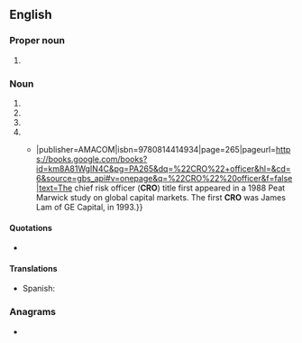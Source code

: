 {{also|cro|cró}}
==English==
{{wikipedia}}

===Proper noun===
{{en-proper-noun}}

# {{label|en|sports}} {{abbreviation of|en|Croatia}}

===Noun===
{{en-noun}}

# {{init of|en|w:Oscilloscope|Cathode-Ray Oscilloscope}}
# {{init of|en|w:Contract research organization}}
# {{init of|en|[[COMSEC]] [[responsible]] [[officer]]}}
# {{init of|en|[[chief]] [[risk]] [[officer]]}}
#* {{quote-book|en|year=2009|author=John Hampton|title=Fundamentals of Enterprise Risk Management{{...|: How Top Companies Assess Risk, Manage Exposure, and Seize Opportunity}}|publisher=AMACOM|isbn=9780814414934|page=265|pageurl=https://books.google.com/books?id=km8A81WgIN4C&pg=PA265&dq=%22CRO%22+officer&hl=&cd=6&source=gbs_api#v=onepage&q=%22CRO%22%20officer&f=false|text=The chief risk officer ('''CRO''') title first appeared in a 1988 Peat Marwick study on global capital markets. The first '''CRO''' was James Lam of GE Capital, in 1993.}}

====Quotations====
* {{seeCites|en}}

====Translations====
{{trans-top|Cathode-Ray Oscilloscope}}
{{trans-mid}}
{{trans-bottom}}

{{trans-top|Contract Research Organization}}
* Spanish: {{t|es|OIC|f}}
{{trans-mid}}
{{trans-bottom}}

{{trans-top|COMSEC Responsible Officer}}
{{trans-mid}}
{{trans-bottom}}

===Anagrams===
* {{anagrams|en|a=cor|COR|CoR|Cor.|OCR|ORC|R. O. C.|R.O.C.|ROC|RoC|cor|cor-|orc|roc}}